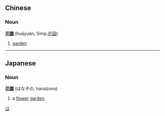 == Chinese ==
=== Noun ===
'''[[花]][[園]]''' (huāyuán; Simp.[[花园]])

# [[garden]]

----

==Japanese==
===Noun===
'''[[花]][[園]]''' (はなぞの, hanazono)

# a [[flower]] [[garden]].

[[Category:Japanese language|は]]